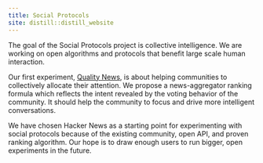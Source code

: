 ```yaml
---
title: Social Protocols
site: distill::distill_website
---
```


The goal of the Social Protocols project is collective intelligence. We are working on open algorithms and protocols that benefit large scale human interaction.

Our first experiment, [Quality News](https://news.social-protocols.org), is about helping communities to collectively allocate their attention. We propose a news-aggregator ranking formula which reflects the intent revealed by the voting behavior of the community. It should help the community to focus and drive more intelligent conversations.

We have chosen Hacker News as a starting point for experimenting with social protocols because of the existing community, open API, and proven ranking algorithm. Our hope is to draw enough users to run bigger, open experiments in the future.
